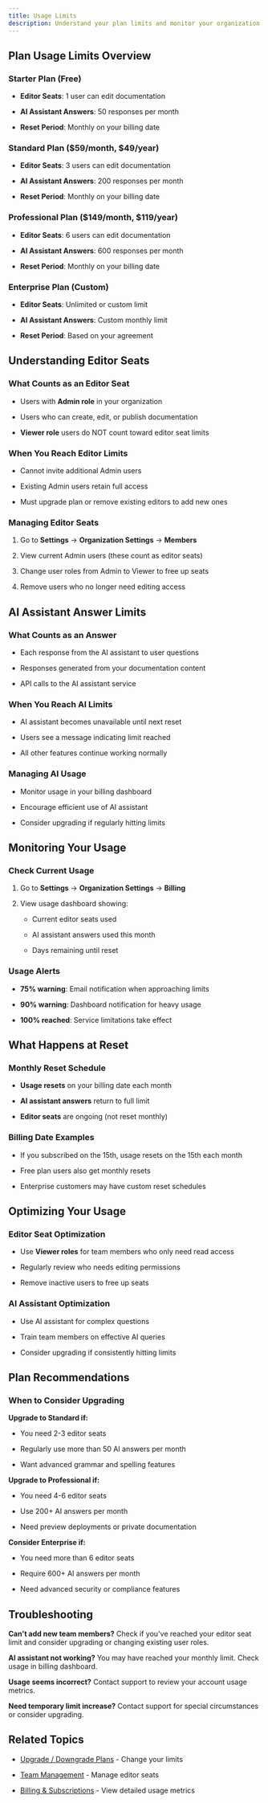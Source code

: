 ```yaml
---
title: Usage Limits
description: Understand your plan limits and monitor your organization's usage.
---
```

## Plan Usage Limits Overview

### Starter Plan (Free)

- **Editor Seats**: 1 user can edit documentation

- **AI Assistant Answers**: 50 responses per month

- **Reset Period**: Monthly on your billing date

### Standard Plan ($59/month, $49/year)

- **Editor Seats**: 3 users can edit documentation

- **AI Assistant Answers**: 200 responses per month

- **Reset Period**: Monthly on your billing date

### Professional Plan ($149/month, $119/year)

- **Editor Seats**: 6 users can edit documentation

- **AI Assistant Answers**: 600 responses per month

- **Reset Period**: Monthly on your billing date

### Enterprise Plan (Custom)

- **Editor Seats**: Unlimited or custom limit

- **AI Assistant Answers**: Custom monthly limit

- **Reset Period**: Based on your agreement

## Understanding Editor Seats

### What Counts as an Editor Seat

- Users with **Admin role** in your organization

- Users who can create, edit, or publish documentation

- **Viewer role** users do NOT count toward editor seat limits

### When You Reach Editor Limits

- Cannot invite additional Admin users

- Existing Admin users retain full access

- Must upgrade plan or remove existing editors to add new ones

### Managing Editor Seats

1. Go to **Settings** → **Organization Settings** → **Members**

2. View current Admin users (these count as editor seats)

3. Change user roles from Admin to Viewer to free up seats

4. Remove users who no longer need editing access

## AI Assistant Answer Limits

### What Counts as an Answer

- Each response from the AI assistant to user questions

- Responses generated from your documentation content

- API calls to the AI assistant service

### When You Reach AI Limits

- AI assistant becomes unavailable until next reset

- Users see a message indicating limit reached

- All other features continue working normally

### Managing AI Usage

- Monitor usage in your billing dashboard

- Encourage efficient use of AI assistant

- Consider upgrading if regularly hitting limits

## Monitoring Your Usage

### Check Current Usage

1. Go to **Settings** → **Organization Settings** → **Billing**

2. View usage dashboard showing:

   - Current editor seats used

   - AI assistant answers used this month

   - Days remaining until reset

### Usage Alerts

- **75% warning**: Email notification when approaching limits

- **90% warning**: Dashboard notification for heavy usage

- **100% reached**: Service limitations take effect

## What Happens at Reset

### Monthly Reset Schedule

- **Usage resets** on your billing date each month

- **AI assistant answers** return to full limit

- **Editor seats** are ongoing (not reset monthly)

### Billing Date Examples

- If you subscribed on the 15th, usage resets on the 15th each month

- Free plan users also get monthly resets

- Enterprise customers may have custom reset schedules

## Optimizing Your Usage

### Editor Seat Optimization

- Use **Viewer roles** for team members who only need read access

- Regularly review who needs editing permissions

- Remove inactive users to free up seats

### AI Assistant Optimization

- Use AI assistant for complex questions

- Train team members on effective AI queries

- Consider upgrading if consistently hitting limits

## Plan Recommendations

### When to Consider Upgrading

**Upgrade to Standard if:**

- You need 2-3 editor seats

- Regularly use more than 50 AI answers per month

- Want advanced grammar and spelling features

**Upgrade to Professional if:**

- You need 4-6 editor seats

- Use 200+ AI answers per month

- Need preview deployments or private documentation

**Consider Enterprise if:**

- You need more than 6 editor seats

- Require 600+ AI answers per month

- Need advanced security or compliance features

## Troubleshooting

**Can't add new team members?** Check if you've reached your editor seat limit and consider upgrading or changing existing user roles.

**AI assistant not working?** You may have reached your monthly limit. Check usage in billing dashboard.

**Usage seems incorrect?** Contact support to review your account usage metrics.

**Need temporary limit increase?** Contact support for special circumstances or consider upgrading.

## Related Topics

- [Upgrade / Downgrade Plans](/account-and-billing/team-management) - Change your limits

- [Team Management](/account-and-billing/team-management) - Manage editor seats

- [Billing & Subscriptions](/account-and-billing/team-management) - View detailed usage metrics

